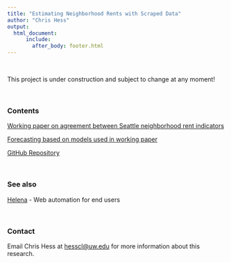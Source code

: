 ```yaml
---
title: "Estimating Neighborhood Rents with Scraped Data"
author: "Chris Hess"
output: 
  html_document:
      include:
        after_body: footer.html
---
```


<br>

This project is under construction and subject to change at any moment!

<br>

### Contents

[Working paper on agreement between Seattle neighborhood rent indicators](./manuscript/index.html)

[Forecasting based on models used in working paper](./dashboard/index.html)

[GitHub Repository](https://github.com/hesscl/smooth-sea/)

<br>

### See also

[Helena](http://helena-lang.org) - Web automation for end users

<br>

### Contact

Email Chris Hess at [hesscl@uw.edu](mailto://hesscl@uw.edu) for more information about this research.
